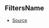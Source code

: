 ## FiltersName



- [Source](https://github.com/Androz2091/discord-player/blob/a2c576b/packages/discord-player/src/types/types.ts#L8)